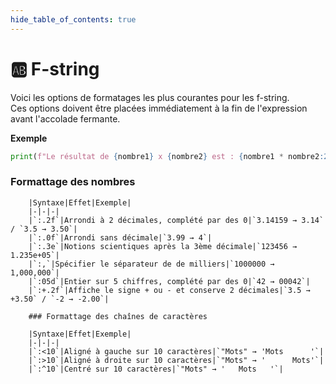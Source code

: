 ```yaml
---
hide_table_of_contents: true
---
```


# 🆎 F-string

Voici les options de formatages les plus courantes pour les f-string. \
Ces options doivent être placées immédiatement à la fin de l'expression avant l'accolade fermante.

**Exemple**
```python showLineNumbers
print(f"Le résultat de {nombre1} x {nombre2} est : {nombre1 * nombre2:2f}") #le résultat est arrondi à 2 décimales
```

### Formattage des nombres
        
        |Syntaxe|Effet|Exemple|
        |-|-|-|
        |`:.2f`|Arrondi à 2 décimales, complété par des 0|`3.14159 → 3.14` / `3.5 → 3.50`|
        |`:.0f`|Arrondi sans décimale|`3.99 → 4`|
        |`:.3e`|Notions scientiques après la 3ème décimale|`123456 → 1.235e+05`|
        |`:,`|Spécifier le séparateur de de milliers|`1000000 → 1,000,000`|
        |`:05d`|Entier sur 5 chiffres, complété par des 0|`42 → 00042`|
        |`:+.2f`|Affiche le signe + ou - et conserve 2 décimales|`3.5 → +3.50` / `-2 → -2.00`|
        
        ### Formattage des chaînes de caractères

        |Syntaxe|Effet|Exemple|
        |-|-|-|
        |`:<10`|Aligné à gauche sur 10 caractères|`"Mots" → 'Mots      '`|
        |`:>10`|Aligné à droite sur 10 caractères|`"Mots" → '      Mots'`|
        |`:^10`|Centré sur 10 caractères|`"Mots" → '   Mots   '`|

        
        